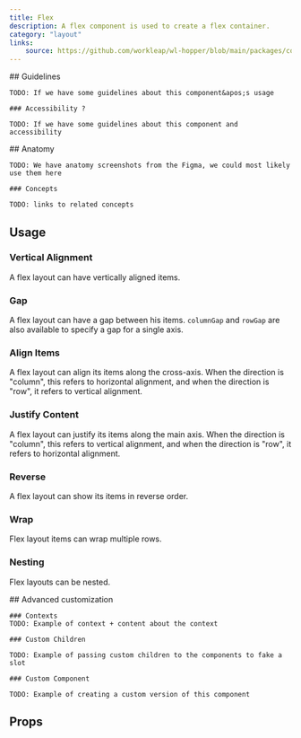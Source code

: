 ```yaml
---
title: Flex
description: A flex component is used to create a flex container.
category: "layout"
links:
    source: https://github.com/workleap/wl-hopper/blob/main/packages/components/src/layout/src/Flex.tsx
---
```


<Example src="layout/docs/flex/preview" isOpen />

<FeatureFlag flag="next">
    ## Guidelines

    TODO: If we have some guidelines about this component&apos;s usage

    ### Accessibility ?

    TODO: If we have some guidelines about this component and accessibility
</FeatureFlag>

<FeatureFlag flag="rc">
    ## Anatomy

    TODO: We have anatomy screenshots from the Figma, we could most likely use them here

    ### Concepts

    TODO: links to related concepts
</FeatureFlag>

## Usage

### Vertical Alignment
A flex layout can have vertically aligned items.

<Example src="layout/docs/flex/verticalAlignment" />

### Gap
A flex layout can have a gap between his items. `columnGap` and `rowGap` are also available to specify a gap for a single axis.

<Example src="layout/docs/flex/gap" />

### Align Items
A flex layout can align its items along the cross-axis. When the direction is "column", this refers to horizontal alignment, and when the direction is "row", it refers to vertical alignment.

<Example src="layout/docs/flex/alignItems" />

### Justify Content
A flex layout can justify its items along the main axis. When the direction is "column", this refers to vertical alignment, and when the direction is "row", it refers to horizontal alignment.

<Example src="layout/docs/flex/justifyContent" />

### Reverse
A flex layout can show its items in reverse order.

<Example src="layout/docs/flex/reverse" />

### Wrap
Flex layout items can wrap multiple rows.

<Example src="layout/docs/flex/wrap" />

### Nesting
Flex layouts can be nested.

<Example src="layout/docs/flex/nesting" />

<FeatureFlag flag="next">
    ## Advanced customization

    ### Contexts
    TODO: Example of context + content about the context

    ### Custom Children

    TODO: Example of passing custom children to the components to fake a slot

    ### Custom Component

    TODO: Example of creating a custom version of this component
</FeatureFlag>

## Props

<PropTable component="Flex" />
